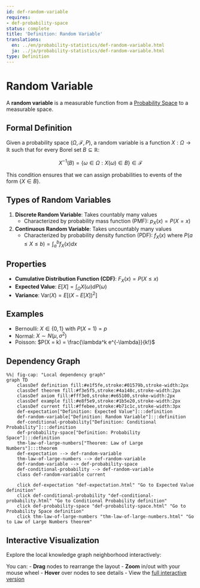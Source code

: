 ```yaml
---
id: def-random-variable
requires:
- def-probability-space
status: complete
title: 'Definition: Random Variable'
translations:
  en: ../en/probability-statistics/def-random-variable.html
  ja: ../ja/probability-statistics/def-random-variable.html
type: Definition
---
```


# Random Variable {#def-random-variable}

A **random variable** is a measurable function from a [Probability Space](def-probability-space.qmd) to a measurable space.

## Formal Definition

Given a probability space $(\Omega, \mathcal{F}, P)$, a random variable is a function $X: \Omega \to \mathbb{R}$ such that for every Borel set $B \subseteq \mathbb{R}$:

$$X^{-1}(B) = \{\omega \in \Omega : X(\omega) \in B\} \in \mathcal{F}$$

This condition ensures that we can assign probabilities to events of the form $\{X \in B\}$.

## Types of Random Variables

1. **Discrete Random Variable**: Takes countably many values
   - Characterized by probability mass function (PMF): $p_X(x) = P(X = x)$

2. **Continuous Random Variable**: Takes uncountably many values
   - Characterized by probability density function (PDF): $f_X(x)$ where $P(a \leq X \leq b) = \int_a^b f_X(x) dx$

## Properties

- **Cumulative Distribution Function (CDF)**: $F_X(x) = P(X \leq x)$
- **Expected Value**: $E[X] = \int_{\Omega} X(\omega) dP(\omega)$
- **Variance**: $\text{Var}(X) = E[(X - E[X])^2]$

## Examples

- Bernoulli: $X \in \{0, 1\}$ with $P(X = 1) = p$
- Normal: $X \sim N(\mu, \sigma^2)$
- Poisson: $P(X = k) = \frac{\lambda^k e^{-\lambda}}{k!}$

## Dependency Graph

```mermaid
%%| fig-cap: "Local dependency graph"
graph TD
    classDef definition fill:#e1f5fe,stroke:#01579b,stroke-width:2px
    classDef theorem fill:#f3e5f5,stroke:#4a148c,stroke-width:2px
    classDef axiom fill:#fff3e0,stroke:#e65100,stroke-width:2px
    classDef example fill:#e8f5e9,stroke:#1b5e20,stroke-width:2px
    classDef current fill:#ffebee,stroke:#b71c1c,stroke-width:3px
    def-expectation["Definition: Expected Value"]:::definition
    def-random-variable["Definition: Random Variable"]:::definition
    def-conditional-probability["Definition: Conditional Probability"]:::definition
    def-probability-space["Definition: Probability Space"]:::definition
    thm-law-of-large-numbers["Theorem: Law of Large Numbers"]:::theorem
    def-expectation --> def-random-variable
    thm-law-of-large-numbers --> def-random-variable
    def-random-variable --> def-probability-space
    def-conditional-probability --> def-random-variable
    class def-random-variable current

    click def-expectation "def-expectation.html" "Go to Expected Value definition"
    click def-conditional-probability "def-conditional-probability.html" "Go to Conditional Probability definition"
    click def-probability-space "def-probability-space.html" "Go to Probability Space definition"
    click thm-law-of-large-numbers "thm-law-of-large-numbers.html" "Go to Law of Large Numbers theorem"
```

## Interactive Visualization

Explore the local knowledge graph neighborhood interactively:

::: {.graph-viz data-id="def-random-variable" data-width="700" data-height="500"}
:::

You can:
- **Drag** nodes to rearrange the layout
- **Zoom** in/out with your mouse wheel
- **Hover** over nodes to see details
- View the [full interactive version](../../output/interactive/def-random-variable.html){target="_blank"}

